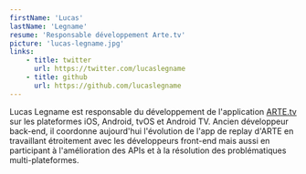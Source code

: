 ```yaml
---
firstName: 'Lucas'
lastName: 'Legname'
resume: 'Responsable développement Arte.tv'
picture: 'lucas-legname.jpg'
links:
    - title: twitter
      url: https://twitter.com/lucaslegname
    - title: github
      url: https://github.com/lucaslegname
---
```


Lucas Legname est responsable du développement de l'application [ARTE.tv](https://www.arte.tv/) sur les plateformes iOS, Android, tvOS et Android TV. Ancien développeur back-end, il coordonne aujourd'hui l'évolution de l'app de replay d'ARTE en travaillant étroitement avec les développeurs front-end mais aussi en participant à l'amélioration des APIs et à la résolution des problématiques multi-plateformes.
